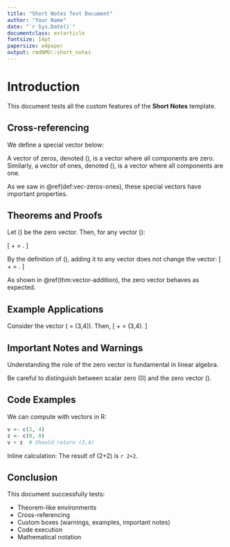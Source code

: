 ```yaml
---
title: "Short Notes Test Document"
author: "Your Name"
date: "`r Sys.Date()`"
documentclass: extarticle
fontsize: 14pt
papersize: a4paper
output: rmdNMU::short_notes
---
```


# Introduction

This document tests all the custom features of the **Short Notes** template.

## Cross-referencing

We define a special vector below:

::: {.definition #vec-zeros-ones name="Vectors of Zeros and Ones"}
A vector of zeros, denoted \(\mathbf{0}\), is a vector where all components are zero.
Similarly, a vector of ones, denoted \(\mathbf{1}\), is a vector where all components are one.
:::

As we saw in \@ref(def:vec-zeros-ones), these special vectors have important properties.

## Theorems and Proofs

::: {.theorem #vector-addition name="Vector Addition"}
Let \(\mathbf{0}\) be the zero vector. Then, for any vector \(\mathbf{v}\):

\[
\mathbf{0} + \mathbf{v} = \mathbf{v}.
\]
:::

::: {.proof}
By the definition of \(\mathbf{0}\), adding it to any vector does not change the vector:
\[
\mathbf{0} + \mathbf{v} = \mathbf{v}.
\]
:::



As shown in \@ref(thm:vector-addition), the zero vector behaves as expected.

## Example Applications

::: {.example #vector-example name="Vector Computation Example"}
Consider the vector \(\mathbf{v} = (3,4)\). Then,
\[
\mathbf{0} + \mathbf{v} = (3,4).
\]
:::

## Important Notes and Warnings

::: {.importantbox name="Key Concept"}
Understanding the role of the zero vector is fundamental in linear algebra.
:::

::: {.warningbox name="Common Mistakes"}
Be careful to distinguish between scalar zero \(0\) and the zero vector \(\mathbf{0}\).
:::

## Code Examples

We can compute with vectors in R:

```r
v <- c(3, 4)
z <- c(0, 0)
v + z  # Should return (3,4)
```

Inline calculation: The result of \(2+2\) is `r 2+2`.

## Conclusion

This document successfully tests:

- Theorem-like environments
- Cross-referencing
- Custom boxes (warnings, examples, important notes)
- Code execution
- Mathematical notation
